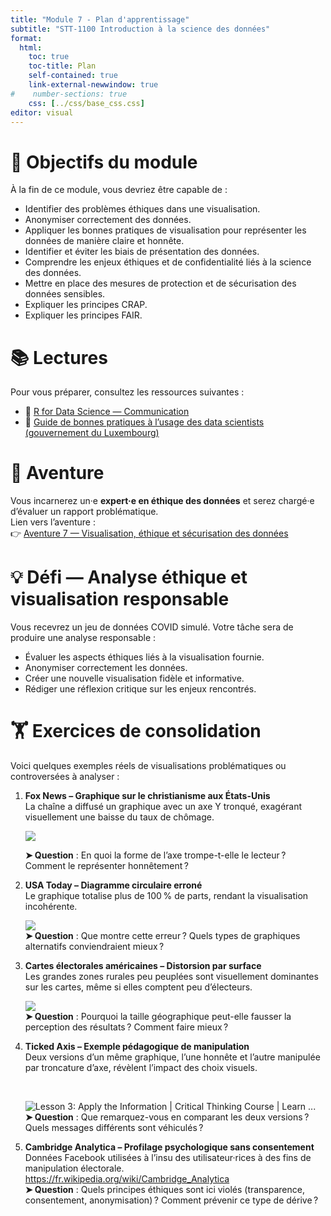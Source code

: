 ```yaml
---
title: "Module 7 - Plan d'apprentissage"
subtitle: "STT-1100 Introduction à la science des données"
format:
  html:
    toc: true
    toc-title: Plan
    self-contained: true
    link-external-newwindow: true
#    number-sections: true
    css: [../css/base_css.css]
editor: visual
---
```


# 🎯 Objectifs du module

À la fin de ce module, vous devriez être capable de :

- Identifier des problèmes éthiques dans une visualisation.
- Anonymiser correctement des données.
- Appliquer les bonnes pratiques de visualisation pour représenter les données de manière claire et honnête.
- Identifier et éviter les biais de présentation des données.
- Comprendre les enjeux éthiques et de confidentialité liés à la science des données.
- Mettre en place des mesures de protection et de sécurisation des données sensibles.
- Expliquer les principes CRAP.
- Expliquer les principes FAIR.

# 📚 Lectures

Pour vous préparer, consultez les ressources suivantes :

-   📘 [R for Data Science — Communication](https://r4ds.hadley.nz/communication.html)
-   📘 [Guide de bonnes pratiques à l’usage des data scientists (gouvernement du Luxembourg)](https://mindigital.gouvernement.lu/dam-assets/publications/guide-manuel/guide-data-scientists/fr-guide-de-bonnes-pratiques.pdf)

# 🧭 Aventure

Vous incarnerez un·e **expert·e en éthique des données** et serez chargé·e d’évaluer un rapport problématique.\
Lien vers l’aventure :\
👉 [Aventure 7 — Visualisation, éthique et sécurisation des données](Aventure/Aventure%207.qmd)

# 💡 Défi — Analyse éthique et visualisation responsable {.unnumbered}

Vous recevrez un jeu de données COVID simulé. Votre tâche sera de produire une analyse responsable :

-   Évaluer les aspects éthiques liés à la visualisation fournie.
-   Anonymiser correctement les données.
-   Créer une nouvelle visualisation fidèle et informative.
-   Rédiger une réflexion critique sur les enjeux rencontrés.

# 🏋️ Exercices de consolidation {.unnumbered}

Voici quelques exemples réels de visualisations problématiques ou controversées à analyser :

1.  **Fox News – Graphique sur le christianisme aux États-Unis**\
    La chaîne a diffusé un graphique avec un axe Y tronqué, exagérant visuellement une baisse du taux de chômage.

    ![](images/clipboard-894012077.png)

    **➤ Question** : En quoi la forme de l’axe trompe-t-elle le lecteur ? Comment le représenter honnêtement ?

2.  **USA Today – Diagramme circulaire erroné**\
    Le graphique totalise plus de 100 % de parts, rendant la visualisation incohérente.

    ![](images/clipboard-2969921414.png)\
    **➤ Question** : Que montre cette erreur ? Quels types de graphiques alternatifs conviendraient mieux ?

3.  **Cartes électorales américaines – Distorsion par surface**\
    Les grandes zones rurales peu peuplées sont visuellement dominantes sur les cartes, même si elles comptent peu d’électeurs.

    ![](images/clipboard-2149490763.png)\
    **➤ Question** : Pourquoi la taille géographique peut-elle fausser la perception des résultats ? Comment faire mieux ?

4.  **Ticked Axis – Exemple pédagogique de manipulation**\
    Deux versions d’un même graphique, l’une honnête et l’autre manipulée par troncature d’axe, révèlent l’impact des choix visuels.

    \

    ![Lesson 3: Apply the Information \| Critical Thinking Course \| Learn ...](https://giencprograms.blob.core.windows.net/lms/uploads/ceu-course/truncated-y.png){alt="Lesson 3: Apply the Information | Critical Thinking Course | Learn ..."}\
    **➤ Question** : Que remarquez-vous en comparant les deux versions ? Quels messages différents sont véhiculés ?

5.  **Cambridge Analytica – Profilage psychologique sans consentement**\
    Données Facebook utilisées à l’insu des utilisateur·rices à des fins de manipulation électorale.\
    <https://fr.wikipedia.org/wiki/Cambridge_Analytica>\
    **➤ Question** : Quels principes éthiques sont ici violés (transparence, consentement, anonymisation) ? Comment prévenir ce type de dérive ?
